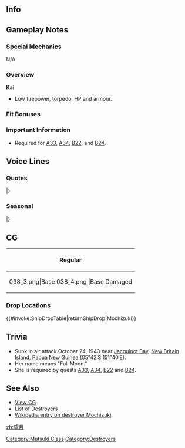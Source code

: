 ==Info==
{{KanmusuInfo|ID=038}}
{{KanmusuInfo|ID=038a}}

==Gameplay Notes==
===Special Mechanics===
N/A

===Overview===
'''Kai'''
* Low firepower, torpedo, HP and armour.

===Fit Bonuses===
{{:{{BASEPAGENAME}}/Equipment Bonuses}}
{{clear}}

===Important Information===
* Required for [[Quests#A33|A33]], [[Quests#A34|A34]], [[Quests#B22|B22]], and [[Quests#B24|B24]].

==Voice Lines==
===Quotes===
{{ShipquoteHeader}}
{{ShipquoteKai
|scenario = Introduction
|origin = んぁ？…ぁあ、望月でーす。
|translation = Hmm? ...Ah, I'm Mochizuki.
|audio = Mochizuki-Introduction.ogg
}}
{{ShipquoteKai
|scenario = Library
|origin = 睦月型駆逐艦望月でーす。
第30駆逐隊に所属して各攻略作戦に参加したよ。
何度も修理を繰り返しながら輸送任務に従事したぞ。結構頑張ったっしょ？
|translation = I'm the Mutsuki-class destroyer, Mochizuki.
As part of the 30th Destroyer Divsion, I participated in every invasion operation.<ref>She participated in every major invasion at the start of the war; from Wake Island to Operation MO.</ref>
I kept doing transport missions while going through many repairs. I worked hard right?
|audio = Mochizuki-Library.ogg
}}
{{ShipquoteKai
|scenario = Secretary 1
|origin = なんだー？司令官。
|translation = What is it? Commander.
|audio = Mochizuki-Secretary_1.ogg
}}
{{ShipquoteKai
|scenario = Secretary 2
|origin = 作戦はまだなのー？ま、いいけどねー。
|translation = Is it time for operations yet? Well, it's fine.
|audio = Mochizuki-Secretary_2.ogg
}}
{{ShipquoteKai
|scenario = Secretary 3
|origin = ん…もっと上…あーそこそこ。凝ってんだよねー。ん、うまいじゃん。
|translation = Mmmm... higher... Ah, right there. Pretty stiff right. You're good.
|audio = Mochizuki-Secretary_3.ogg
}}
{{ShipquoteKai
|scenario = Secretary Idle
|kai = yes
|origin = まぁーいいんだよ、動くとしんどいから。ぼーっとしてよ？いいって、平気平気、なんとかなるって。
|translation = Well I'm fine, just too tired to work. I'm staring into space? I said I'm fine, just fine, I'll manage.
|audio = MochizukiKai-Idle.ogg
}}
{{ShipquoteKai
|scenario = Secretary (Married)
|origin = んー…あたしそういうの、キャラじゃないんだけど…まあ司令官、たまにはゆっくり休んだら、って。
|translation = Hmmm... I'm not that kind of character though... Well, you should rest properly once in a while Commander.
|audio = Mochizuki-Wedding_Line.ogg
}}
{{ShipquoteKai
|scenario = Secretary (Married)
|kai = yes
|origin = 司令官もさぁ。一緒にこうして、ごろごろしようよぉ。気を張ってばかりだと、疲れちゃうよぉ？
|translation = Hey Commander. Let's laze about together~. Always being on edge will tire you out you know~?
|audio = MochizukiKai-Secretary Married.ogg
}}
{{ShipquoteKai
|scenario = Wedding
|origin = こんなあたしに、時間とお金をかけるなよ…頑張らなきゃいけなくなるじゃん。…でも、お礼だけ言っとくわ…サンキュー…な。
|translation = You shouldn't be spending time and money on someone like me... Now I have to work harder... But, the least I can do is express my thanks... Thank you...
|audio = Mochizuki-Wedding.ogg
}}
{{ShipquoteKai
|scenario = Player's Score
|origin = なんか来たぞ？電文だな…読んだら？
|translation = Something came? A telegram... Will you read it?
|audio = Mochizuki-Looking_At_Scores.ogg
}}
{{ShipquoteKai
|scenario = Joining the Fleet
|origin = あい、出撃だよー。みんな、いい？
|translation = Alright, time to sortie~. Are you ready everyone?
|audio = Mochizuki-Joining_A_Fleet.ogg
}}
{{ShipquoteKai
|scenario = Equipment 1
|origin = おぉー。いいねぇ。なんか、身体が軽い？<ref>Shared with Supply before kai.</ref>
|translation = Oooh~. This is nice. Somehow my body feels lighter?
|audio = Mochizuki-Equipment_1.ogg
}}
{{ShipquoteKai
|scenario = Equipment 2
|origin = ふぅーん、いいねぇ。ちょっとやる気わいてきた。
|translation = Humph, this is nice. I'm getting a bit motivated.
|audio = Mochizuki-Equipment_2.ogg
}}
{{ShipquoteKai
|scenario = Equipment 3
|origin = おぉー。いいねぇ。
|translation =  Oooh. This is nice.
|audio = Mochizuki-Equipment_3.ogg
}}
{{ShipquoteKai
|scenario = Supply
|kai = yes
|origin = あ~い、もらう。
|translation = Alright, I accept.
|audio = MochizukiKai-Supply.ogg
}}
{{ShipquoteKai
|scenario = Docking (Minor Damage)
|origin = あぁーしんど～
|translation = Aah~, so tired~
|audio = Mochizuki-Docking_Minor.ogg
}}
{{ShipquoteKai
|scenario = Docking (Major Damage)
|origin = うあぁーマジめんどくせぇー！寝るよー。
|translation = Whoa~, what a major pain~! I'm going to sleep~
|audio = Mochizuki-Docking_Major.ogg
}}
{{ShipquoteKai
|scenario = Construction
|origin = 新しい仲間？酔狂な子だねー。いいけど。
|translation = A new comrade? What a strange girl. I don't mind.
|audio = Mochizuki-Construction.ogg
}}
{{ShipquoteKai
|scenario = Returning from Sortie
|origin = 作戦終了だ。艦隊が帰投したって。
|translation = The operation is over. The fleet has returned to port.
|audio = Mochizuki-Returning_From_Sortie.ogg
}}
{{ShipquoteKai
|scenario = Starting a Sortie
|origin = はいはい。艦隊出ますよー。
|translation = Yes yes. The fleet is heading out.
|audio = Mochizuki-Starting_A_Sortie.ogg
}}
{{ShipquoteKai
|scenario = Starting a Battle
|origin = いよっ。
|translation = Alright.
|audio = Mochizuki-Battle_Start.ogg
}}
{{ShipquoteKai
|scenario = Attack
|origin = 雷撃戦、って…うあぁー。ちょっと面倒…
|translation = Torpedoes, launch... Whoaaa. That's a pain.
|audio = Mochizuki-Attack.ogg
}}
{{ShipquoteKai
|scenario = Night Battle Attack
|origin = 射線は……まあいっか、適当でも…
|translation = The line of fire is... Ah well, close enough...
|audio = Mochizuki-Night_Attack.ogg
}}
{{ShipquoteKai
|scenario = Night Battle
|origin = んじゃぁあー、そろそろ本気だぁーっす！！
|translation = Hmmm, well time to get serious~!!
|audio = Mochizuki-Night_Battle.ogg
}}
{{ShipquoteKai
|scenario = MVP
|origin = あたしが一番だなんて、どんなぬるい艦隊なんだよぉ。って、まぁいいけど、悪い気はしないしね。
|translation = What sort of usless fleet is this where I'm number one? Eh, well that's fine. I don't feel bad.
|audio = Mochizuki-MVP.ogg
}}
{{ShipquoteKai
|scenario = Minor Damage 1
|origin = ちぃっ！
|translation = Tch!
|audio = Mochizuki-Minor_Damage_1.ogg
}}
{{ShipquoteKai
|scenario = Minor Damage 2
|origin = だーから痛いって！
|translation = I said that hurts!
|audio = Mochizuki-Minor_Damage_2.ogg
}}
{{ShipquoteKai
|scenario = Major Damage
|origin = つーか、マジで痛いっての！
|translation = You know, that seriously hurts!
|audio = Mochizuki-Major_Damage.ogg
}}
{{ShipquoteKai
|scenario = Sunk
|origin = 司令官、本当はね…楽し…かった…よ…
|translation = I really... had... fun... Commander...
|audio = Mochizuki-Sunk.ogg
}}
|} <references/>

{{clear}}

===Seasonal===
{{SeasonalHeaderOld}}
{{SeasonalQuote
|scenario = [[Seasonal/Valentine%27s_Day_2015|Valentine’s Day 2015]]
|origin = え～、バレンタイン？めんどくせぇ～。一応あるけどさぁチョコ、食べる？
|translation =	Eh, Valentine’s? What a pain. I do have some chocolates though, want some?
|audio = Mochizuki_Valentine_Sec1.ogg
|notes = 
}}
{{SeasonalQuote
|scenario = [[Seasonal/Second_Anniversary|2nd Anniversary]]
|origin =うわあ…二周年とかっでマジ？すげーありえねーま、とりあえず寝ようか～
|translation =	Whoa… It’s seriously the 2nd anniversary already? I really can’t believe it, I’m going to sleep for now~
|audio = 038_Mochizuki_2ndAnniv.mp3
|notes = 
}}
{{SeasonalQuote
|scenario = [[Seasonal/Rainy_Season_2015|Rainy Season 2015]]
|origin = 眠い…梅雨かあ～。雨音って眠気を誘うよね～…司令官も一緒に寝よう、あふぅ。
|translation =	I’m sleepy… It’s the rainy season. The sound of the rain makes me sleepy… Sleep with me, Commander. *yawn*
|audio = Mochizuki_Rainy_Secretary_1_.ogg
|notes =
}}
{{SeasonalQuote
|scenario = [[Seasonal/Early_Autumn_2015_Seasonal_Update|Early Autumn 2015]]
|origin = 秋だよ～。実りの秋だ～。いろんなものがおいしいよね～。食っちゃ寝しよ～
|translation =	It’s autumn. A fruitful autumn. There are so many delicious things. I want to laze about. 
|audio = Mochizuki_Early_Autumn2015.ogg
|notes = “食っちゃ寝” means “living idly”.
}}
{{SeasonalQuote
|scenario = [[Seasonal/Christmas_2015|Christmas 2015]]
|origin = 司令官も飲んで食べて歌おうぜ！今日は楽しいクリスマスだよ。うひひ〜
|translation =	You should eat, drink and make merry too, Commander! Today is Christmas and worth celebrating. Uhihi~
|audio = Mochizuki_Christmas_2015_Sec1.ogg
|notes =
}}
{{SeasonalQuote
|scenario = [[Seasonal/End_of_Year_2015|End of Year 2015]]
|origin = 師走って言うだけあって、皆忙しそうですな。あぁ、いて。三日月、きるなよ！
|translation =	Everyone is so busy because it’s December. Ah, ow. Don’t be angry, Mikazuki!
|audio = Mochizuki_Year_End_2015_Sec1.ogg
|notes = 
}}
{{SeasonalQuote
|scenario = [[Seasonal/New_Year_2016|New Year 2016]]
|origin = 司令官、あけおめ。正月はやっぱり、のんびりしたいよねぇ～、働かないでさぁ～。なぁ〜？
|translation =	Happy New Year, Commander. I really want to relax during the New Year; I just don’t feel like doing anything~ Ok~?
|audio = Mochizuki_New_Years_Day_2016.ogg
|notes = 
}}
{{SeasonalQuote
|scenario = [[Seasonal/Setsubun_2016|Setsubun 2016]]
|origin = うーわぁ、豆いっぱいだぁー…。三日月大変そうだなぁ。ちょっと減らしてあげるよ、もぐもぐ。
|translation =	Whoa, there’s so many beans… That looks tough, Mikazuki. I’ll help lighten the load, *nom* *nom*
|audio = Mochizuki_Setsubun_2016_Sec1.ogg
|notes = 
}}
{{SeasonalQuote
|scenario = [[Seasonal/White_Day_2016|White Day 2016]]
|origin = 司令官、クッキーくれくれ。それ全部くれ！…えぇ？バレンタ…あぁ、聞こえんなぁ～
|translation =	Gimme cookies, Commander. Give them all to me! …Eh? Valent… Ah, I can’t hear you~
|audio = Mochizuki_White_Day_2016.ogg
|notes = 
}}
{{SeasonalQuote
|scenario = [[Seasonal/Coming_of_Spring_2016|Spring 2016]]
|origin = ぷかぷかするね。春はいいよね。司令官も一緒にどうよ？のんびり寝ちゃおうぜ。
|translation =	I’m just floating along. Spring is nice. Want to do it together, Commander? Have a nice nap.
|audio = Mochizuki_Spring_2016_Sec1.mp3
|notes = 
}}
{{SeasonalQuote
|scenario = [[Seasonal/Third_Anniversary|3rd Anniversary]]
|origin = うわぁ…三周年とかってマジ？すご…ありえないわ。あは…まぁ、とりあえず寝ようかね。
|translation =	Whoa… It’s the 3rd Anniversary? Amazing… I don’t believe this. Aha… Well, time to sleep.
|audio = Mochizuki_3rd_Anniversary_Sec1.mp3
|notes = 
}}
{{SeasonalQuote
|scenario = [[Seasonal/Early_Summer_2016|Early Summer 2016]]
|origin = あぁ…なんかあっちくなってきたなぁ。かったりい…アイスなかったかなぁ…アイス…
|translation =	Ah… It’s getting kinda hot. So tired… I want a popsicle… I want one…
|audio = Mochizuki_Early_Summer_Sec1_2016.ogg
|notes = 
}}
{{SeasonalQuote
|scenario = [[Seasonal/Summer_2016|Midsummer 2016]]
|origin = うぅ、マジ暑し。もうダメだ、もうダメ。ラムネないし、アイスないし…もうダメだ！
|translation =	Urgh, it’s seriously hot. I can’t take it anymore. I want ramune, I want a popsicle… I can’t take it!
|audio = Mochizuki_Sec1_Midsummer_2016.ogg
|notes = 
}}
{{SeasonalQuote
|scenario = [[Seasonal/Autumn_2016|Autumn 2016]]
|origin = なんか時間あるからさぁ…まぁ、F作業ってやつ、ちょっと秋時間に夕飯釣ろうかなって…
|translation =	If we have some time… Well, we kinda need to do F-work to fish for dinner during autumn…<ref>”F-work” is IJN slang for fishing duties when the crew would fish to supplement supplies.</ref>
|audio = Mochizuki_Autumn_2017_Sec1.mp3
|notes = 
}}
{{SeasonalQuote
|scenario = [[Seasonal/Saury_2016|Saury Festival 2016]]
|origin = あぁ、秋刀魚漁？めんどいってそういうの。あたしゃ、出来たもんを食いたいのよぉ。
|translation =	Ah, saury fishing? That sounds like a pain. I just want to eat them.
|audio = Mochizuki_Sec1_Saury_2016.mp3
|notes = 
}}
{{SeasonalQuote
|scenario = [[Seasonal/Fourth_Anniversary|4th Anniversary]]
|origin = うぇ、まじぃ…？まじで四周年っちゅうの？はぇ、続くなぁ…まじかよぉ…へえぇ。
|translation =	Whoa, seriously…? It’s seriously the 4th Anniversary? Whoa, I guess… it’s really here again… I see.
|audio = Mochizuki_4th_Anniversary_Sec1_2017.mp3
|notes = 
}}
{{SeasonalQuote
|scenario = [[Seasonal/Fifth_Anniversary|5th Anniversary]]
|origin = うそだろう。まじ？まじでついに五周年な？何それ、まじかよ。こりゃまいったわ。
|translation =	No way. Seriously? It’s seriously the 5th Anniversary? What, you’re serious. I can’t take this.
|audio = Mochizuki_5th_Anniversary_Sec1.mp3
|notes = 
}}
|}<references/>

{{clear}}

==CG==
{| class="mw-collapsible mw-collapsed wikitable" style="width: 100%;"
!Regular
|-
|<gallery>
038_3.png|Base
038_4.png |Base Damaged
</gallery>
|}

=== Drop Locations ===
{{#invoke:ShipDropTable|returnShipDrop|Mochizuki}}

==Trivia==
*Sunk in air attack October 24, 1943 near [http://en.wikipedia.org/wiki/Jacquinot_Bay Jacquinot Bay], [http://en.wikipedia.org/wiki/New_Britain New Britain Island], Papua New Guinea ([http://toolserver.org/~geohack/geohack.php?pagename=Japanese_destroyer_Mochizuki&params=5_42_S_151_40_E__region:#regional 05°42′S 151°40′E]).
*Her name means "Full Moon."
*She is required by quests [[Quests#A33|A33]], [[Quests#A34|A34]], [[Quests#B22|B22]] and [[Quests#B24|B24]].

==See Also==
*[[{{PAGENAMEE}}/Gallery|View {{PAGENAME}} CG]]
*[[EliteDD|List of Destroyers]]
*[[wikipedia:Japanese_destroyer_Mochizuki|Wikipedia entry on destroyer Mochizuki]]
{{shiplist}}
[[Category:Mutsuki Class]]
[[Category:Destroyers]]
[[zh:望月]]